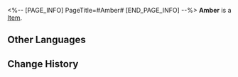 <%-- [PAGE_INFO]
PageTitle=#Amber#
[END_PAGE_INFO] --%>
{{Item Infobox
|id          = 20003
|image       = Item Amber.png
|type        = 
|invCategory = Light Cone
|rarity      = 3
|effect      = Light Cone for the Path of {{Color|h|Preservation}}. The Light Cone ability is only effective for characters of this Path.
|description = A drop of strength condensed from time itself. All the seemingly insignificant moments come together to form the magnificent choir of fate.
}}
{{Description|''"Only those who aren't affected by time can survive in time."''}}
'''Amber''' is a [[Item]].

==Other Languages==
{{Other Languages
|en   = Amber
|zhs  = 琥珀
|zht  = 琥珀
|ja   = {{Rubi|琥珀|こはく}}
|ko   = 앰버
|es   = Ámbar
|fr   = Ambre
|ru   = Янтарь
|th   = Amber
|vi   = Hổ Phách
|de   = Bernstein
|id   = Amber
|pt   = Âmbar
}}

==Change History==
{{Change History|2.0}}
